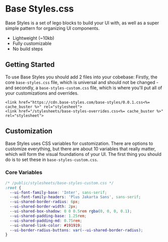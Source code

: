 # Base Styles.css

Base Styles is a set of lego blocks to build your UI with, as well as a super simple pattern for organizing UI components.

- Lightweight (~10kb)
- Fully customizable
- No build steps

## Getting Started

To use Base Styles you should add 2 files into your cobebase: Firstly, the core `base-styles.css` file, which is universal and should not be changed - and secondly, a `base-styles-custom.css` file, which is where you'll put all of your customizations and overrides.

```
<link href="https://cdn.base-styles.com/base-styles/0.0.1.css<%= cache_buster %>" rel="stylesheet">
<link href="/stylesheets/base-styles-overrides.css<%= cache_buster %>" rel="stylesheet">
```

## Customization

Base Styles uses CSS variables for customization. There are options to customize everything, but there are about 10 variables that really matter, which will form the visual foundations of your UI. The first thing you should do is to set these in `base-styles-custom.css`.

### Core Variables

```css
/* /public/stylesheets/base-styles-custom.css */
:root {
  --ui-font-family-base: 'Inter', sans-serif;
  --ui-font-family-headers: 'Plus Jakarta Sans', sans-serif;
  --ui-shared-border-radius: 6px;
  --ui-shared-border-width: 2px;
  --ui-shared-box-shadow: 0 0 0.5rem rgba(0, 0, 0, 0.1);
  --ui-shared-padding-base: 1.25rem;
  --ui-shared-padding-md: 0.75rem;
  --ui-shared-link-color: #191919;
  --ui-border-radius-buttons: var(--ui-shared-border-radius);
}
```
